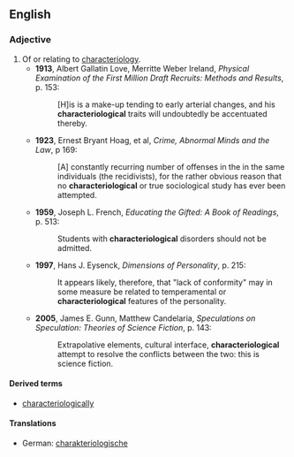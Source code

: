==English==
===Adjective===
{{en-adj}}
# Of or relating to [[characteriology]].
#*'''1913''', Albert Gallatin Love, Merritte Weber Ireland, ''Physical Examination of the First Million Draft Recruits: Methods and Results'', p. 153:
#*:[H]is is a make-up tending to early arterial changes, and his '''characteriological''' traits will undoubtedly be accentuated thereby.
#*'''1923''', Ernest Bryant Hoag, et al, ''Crime, Abnormal Minds and the Law'', p 169:
#*:[A] constantly recurring number of offenses in the in the same individuals (the recidivists), for the rather obvious reason that no '''characteriological''' or true sociological study has ever been attempted. 
#*'''1959''', Joseph L. French, ''Educating the Gifted: A Book of Readings'', p. 513:
#*:Students with '''characteriological''' disorders should not be admitted. 
#*'''1997''', Hans J. Eysenck, ''Dimensions of Personality'', p. 215:
#*:It appears likely, therefore, that "lack of conformity" may in some measure be related to temperamental or '''characteriological''' features of the personality.
#*'''2005''',  James E. Gunn, Matthew Candelaria, ''Speculations on Speculation: Theories of Science Fiction'', p. 143:
#*:Extrapolative elements, cultural interface, '''characteriological''' attempt to resolve the conflicts between the two: this is science fiction.

====Derived terms====
*[[characteriologically]]

====Translations====
* German: [[charakteriologische]]